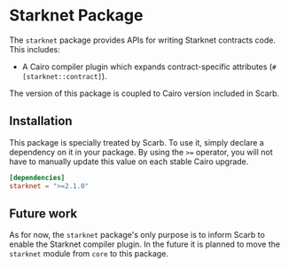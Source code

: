 # Starknet Package

The `starknet` package provides APIs for writing Starknet contracts code.
This includes:

- A Cairo compiler plugin which expands contract-specific attributes (`#[starknet::contract]`).

The version of this package is coupled to Cairo version included in Scarb.

## Installation

This package is specially treated by Scarb.
To use it, simply declare a dependency on it in your package.
By using the `>=` operator, you will not have to manually update this value on each stable Cairo upgrade.

```toml copy
[dependencies]
starknet = ">=2.1.0"
```

## Future work

As for now, the `starknet` package's only purpose is to inform Scarb to enable the Starknet compiler plugin.
In the future it is planned to move the `starknet` module from `core` to this package.
